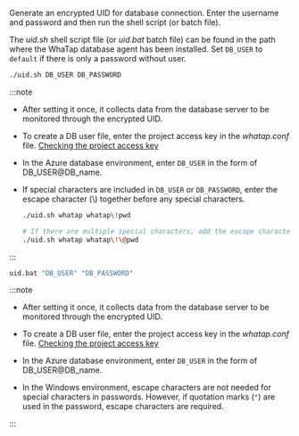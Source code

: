 <Title level={props.level} hashid="create-db-user">DB user file creation</Title>

Generate an encrypted UID for database connection. Enter the username and password and then run the shell script (or batch file). 

The _uid.sh_ shell script file (or _uid.bat_ batch file) can be found in the path where the WhaTap database agent has been installed. Set `DB_USER` to `default` if there is only a password without user. 

<Tabs groupId='os'>

<TabItem value="linux" label="Linux" default>

```bash
./uid.sh DB_USER DB_PASSWORD
```

:::note

- After setting it once, it collects data from the database server to be monitored through the encrypted UID.
- To create a DB user file, enter the project access key in the *whatap.conf* file. [Checking the project access key](#check-accesskey)
- In the Azure database environment, enter `DB_USER` in the form of DB_USER@DB_name.
- If special characters are included in `DB_USER` or `DB_PASSWORD`, enter the escape character (\\) together before any special characters.

  ```bash title='Example'
  ./uid.sh whatap whatap\!pwd

  # If there are multiple special characters, add the escape character(\) for each.
  ./uid.sh whatap whatap\!\@pwd
  ```

:::

</TabItem>
<TabItem value="windows" label="Windows">

```bash
uid.bat "DB_USER" "DB_PASSWORD"
```

:::note

- After setting it once, it collects data from the database server to be monitored through the encrypted UID.

- To create a DB user file, enter the project access key in the *whatap.conf* file. [Checking the project access key](#check-accesskey)

- In the Azure database environment, enter `DB_USER` in the form of DB_USER@DB_name.

- In the Windows environment, escape characters are not needed for special characters in passwords. However, if quotation marks (`"`) are used in the password, escape characters are required.

:::

</TabItem>
</Tabs>
